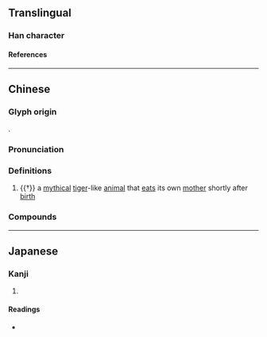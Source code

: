 {{character info/new}}
==Translingual==

===Han character===
{{Han char|rn=94|rad=犬|as=11|sn=14|four=40216|canj=KHYTU|ids=⿰犭竟}}

====References====
{{Han ref|kx=0717.190|dkj=20627|dj=1129.030|hdz=21366.050|uh=734D}}

----

==Chinese==
{{zh-forms}}

===Glyph origin===
{{Han etym}}
{{Han compound|犬|竟|ls=psc|c1=s|c2=p|t1=dog}}.

===Pronunciation===
{{zh-pron
|m=jìng
|c=ging3
|mc=y
|oc=y
|cat=n
}}

===Definitions===
{{zh-hanzi}}

# {{†}} a [[mythical]] [[tiger]]-like [[animal]] that [[eat]]s its own [[mother]] shortly after [[birth]]

===Compounds===
{{zh-der|衣冠梟獍|行同梟獍|梟獍其心|梟獍|獍梟|獍難|破獍}}

----

==Japanese==

===Kanji===
{{ja-kanji|grade=|rs=犬11}}

# {{defn|lang=ja|sort=犬11}}

====Readings====
* {{ja-readings|on=[[きょう]] (kyō)|kun=[[かがみ]] (kagami)|nanori=}}